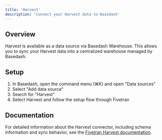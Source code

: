 ```yaml
---
title: 'Harvest'
description: 'Connect your Harvest data to Basedash'
---
```


## Overview

Harvest is available as a data source via Basedash Warehouse. This allows you to sync your Harvest data into a centralized warehouse managed by Basedash.

## Setup

1. In Basedash, open the command menu (⌘K) and open "Data sources"
2. Select "Add data source"
3. Search for "Harvest"
4. Select Harvest and follow the setup flow through Fivetran

## Documentation

For detailed information about the Harvest connector, including schema information and sync behavior, see the [Fivetran Harvest documentation](https://fivetran.com/docs/connectors/applications/harvest).
